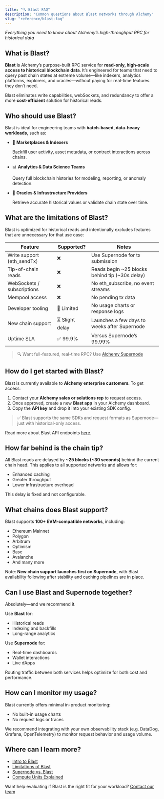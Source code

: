 ```yaml
---
title: "🔍 Blast FAQ"
description: "Common questions about Blast networks through Alchemy"
slug: "reference/blast-faq"
---
```


*Everything you need to know about Alchemy’s high-throughput RPC for historical data*

## What is Blast?

**Blast** is Alchemy’s purpose-built RPC service for **read-only, high-scale access to historical blockchain data**. It’s engineered for teams that need to query past chain states at extreme volume—like indexers, analytics platforms, explorers, and oracles—without paying for real-time features they don’t need.

Blast eliminates write capabilities, webSockets, and redundancy to offer a more **cost-efficient** solution for historical reads.

## Who should use Blast?

Blast is ideal for engineering teams with **batch-based, data-heavy workloads**, such as:

* 🧾 **Marketplaces & Indexers**

  Backfill user activity, asset metadata, or contract interactions across chains.

* 📊 **Analytics & Data Science Teams**

  Query full blockchain histories for modeling, reporting, or anomaly detection.

* 🔮 **Oracles & Infrastructure Providers**

  Retrieve accurate historical values or validate chain state over time.

## What are the limitations of Blast?

Blast is optimized for historical reads and intentionally excludes features that are unnecessary for that use case:

| **Feature** | **Supported?** | **Notes** |
| --- | --- | --- |
| Write support (eth\_sendTx) | ❌ | Use Supernode for tx submission |
| Tip-of-chain reads | ❌ | Reads begin ~25 blocks behind tip (~30s delay) |
| WebSockets / subscriptions | ❌ | No eth\_subscribe, no event streams |
| Mempool access | ❌ | No pending tx data |
| Developer tooling | 🔸 Limited | No usage charts or response logs |
| New chain support | ⏳ Slight delay | Launches a few days to weeks after Supernode |
| Uptime SLA | ✅ 99.9% | Versus Supernode’s 99.99% |

> 🔍 Want full-featured, real-time RPC? Use [Alchemy Supernode](https://www.alchemy.com/supernode)

## How do I get started with Blast?

Blast is currently available to **Alchemy enterprise customers**. To get access:

1. Contact your **Alchemy sales or solutions rep** to request access.
2. Once approved, create a new **Blast app** in your Alchemy dashboard.
3. Copy the **API key** and drop it into your existing SDK config.

> ✅ Blast supports the same SDKs and request formats as Supernode—just with historical-only access.

Read more about Blast API endpoints [here](../reference/blast-supported-chains).

## How far behind is the chain tip?

All Blast reads are delayed by **~25 blocks (~30 seconds)** behind the current chain head. This applies to all supported networks and allows for:

* Enhanced caching
* Greater throughput
* Lower infrastructure overhead

This delay is fixed and not configurable.

## What chains does Blast support?

Blast supports **100+ EVM-compatible networks**, including:

* Ethereum Mainnet
* Polygon
* Arbitrum
* Optimism
* Base
* Avalanche
* And many more

Note: **New chain support launches first on Supernode**, with Blast availability following after stability and caching pipelines are in place.

## **Can I use Blast and Supernode together?**

Absolutely—and we recommend it.

Use **Blast** for:

* Historical reads
* Indexing and backfills
* Long-range analytics

Use **Supernode** for:

* Real-time dashboards
* Wallet interactions
* Live dApps

Routing traffic between both services helps optimize for both cost and performance.

## How can I monitor my usage?

Blast currently offers minimal in-product monitoring:

* No built-in usage charts
* No request logs or traces

We recommend integrating with your own observability stack (e.g. DataDog, Grafana, OpenTelemetry) to monitor request behavior and usage volume.

## Where can I learn more?

* [Intro to Blast](../reference/introduction-to-blast)
* [Limitations of Blast](../reference/available-on-blast)
* [Supernode vs. Blast](../reference/available-on-blast#summary-table-blast-vs-supernode-limitations-focus)
* [Compute Units Explained](../reference/compute-units)

Want help evaluating if Blast is the right fit for your workload? [Contact our team](https://www.alchemy.com/contact-sales)
